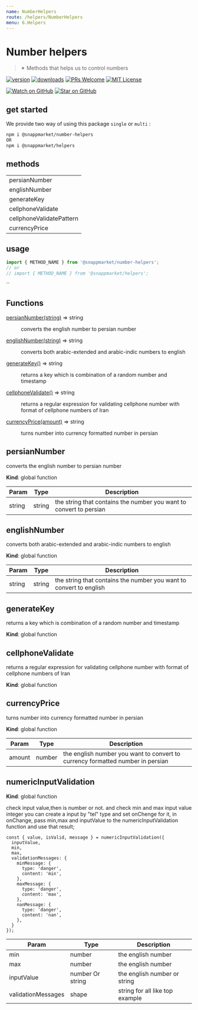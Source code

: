 ```yaml
---
name: NumberHelpers
route: /helpers/NumberHelpers
menu: 6.Helpers
---
```



# Number helpers
> ✴ Methods that helps us to control numbers

[![version](https://img.shields.io/npm/v/@snappmarket/number-helpers.svg?style=flat-square)](https://www.npmjs.com/package/@snappmarket/number-helpers)
[![downloads](https://img.shields.io/npm/dm/@snappmarket/number-helpers.svg?style=flat-square)](http://www.npmtrends.com/@snappmarket/number-helpers)
[![PRs Welcome](https://img.shields.io/badge/PRs-welcome-brightgreen.svg?style=flat-square)](http://makeapullrequest.com)
[![MIT License](https://img.shields.io/npm/l/@snappmarket/number-helpers.svg?style=flat-square)](https://github.com/snappmarket/frontend-toolbox/tree/master/packages/useDidUpdateEffect/blob/master/LICENSE.md)

[![Watch on GitHub](https://img.shields.io/github/watchers/snappmarket/frontend-toolbox.svg?style=social)](https://github.com/snappmarket/frontend-toolbox/watchers)
[![Star on GitHub](https://img.shields.io/github/stars/snappmarket/frontend-toolbox.svg?style=social)](https://github.com/snappmarket/frontend-toolbox/stargazers)

## get started
We provide two way of using this package `single` or `multi` :
```bash
npm i @snappmarket/number-helpers
OR
npm i @snappmarket/helpers
```

## methods
|        |
| ------ |
| persianNumber                                                 |
| englishNumber                                                 |
| generateKey                                                 |
| cellphoneValidate                                                 |
| cellphoneValidatePattern                                                 |
| currencyPrice                                                 |

## usage
```javascript
import { METHOD_NAME } from '@snappmarket/number-helpers';
// or
// import { METHOD_NAME } from '@snappmarket/helpers';
```
``

## Functions

<dl>
<dt><a href="#persianNumber">persianNumber(string)</a> ⇒ string</dt>
<dd><p>converts the english number to persian number</p>
</dd>
<dt><a href="#englishNumber">englishNumber(string)</a> ⇒ string</dt>
<dd><p>converts both arabic-extended and arabic-indic numbers to english</p>
</dd>
<dt><a href="#generateKey">generateKey()</a> ⇒ string</dt>
<dd><p>returns a key which is combination of a random number and timestamp</p>
</dd>
<dt><a href="#cellphoneValidate">cellphoneValidate()</a> ⇒ string</dt>
<dd><p>returns a regular expression for validating cellphone number with format of cellphone numbers of Iran</p>
</dd>
<dt><a href="#currencyPrice">currencyPrice(amount)</a> ⇒ string</dt>
<dd><p>turns number into currency formatted number in persian</p>
</dd>
</dl>

<a name="persianNumber"></a>

## persianNumber
converts the english number to persian number

**Kind**: global function

| Param | Type | Description |
| --- | --- | --- |
| string | string | the string that contains the number  you want to convert to persian |

<a name="englishNumber"></a>

## englishNumber
converts both arabic-extended and arabic-indic numbers to english

**Kind**: global function

| Param | Type | Description |
| --- | --- | --- |
| string | string | the string that contains the number  you want to convert to english |

<a name="generateKey"></a>

## generateKey
returns a key which is combination of a random number and timestamp

**Kind**: global function
<a name="cellphoneValidate"></a>

## cellphoneValidate
returns a regular expression for validating cellphone number with format of cellphone numbers of Iran

**Kind**: global function
<a name="currencyPrice"></a>

## currencyPrice
turns number into currency formatted number in persian

**Kind**: global function

| Param | Type | Description |
| --- | --- | --- |
| amount | number | the english number you want to convert to currency formatted number in persian |

## numericInputValidation
**Kind**: global function

check input value,then is number or not. and check min and max input value integer
you can create a input by "tel" type and set onChenge for it,
in onChange, pass min,max and inputValue to the numericInputValidation function and use that result;

``` es6
const { value, isValid, message } = numericInputValidation({
  inputValue,
  min,
  max,
  validationMessages: {
    minMessage: {
      type: 'danger',
      content: 'min',
    },
    maxMessage: {
      type: 'danger',
      content: 'max',
    },
    nanMessage: {
      type: 'danger',
      content: 'nan',
    },
  }
});
```

| Param | Type | Description |
| --- | --- | --- |
| min | number | the english number |
| max | number | the english number |
| inputValue | number Or string | the english number or string |
| validationMessages | shape | string for all like top example|
